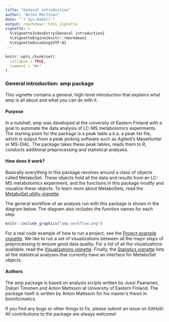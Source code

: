 ---
title: "General introduction"
author: "Anton Mattsson"
date: "`r Sys.Date()`"
output: rmarkdown::html_vignette
vignette: >
  %\VignetteIndexEntry{General introduction}
  %\VignetteEngine{knitr::rmarkdown}
  %\VignetteEncoding{UTF-8}
---

```{r setup, include = FALSE}
knitr::opts_chunk$set(
  collapse = TRUE,
  comment = "#>"
)
```

### General introduction: amp package

This vignette contains a general, high-level introduction that explains what amp is all about and what you can do with it.

#### Purpose

In a nutshell, amp was developed at the university of Eastern Finland with a goal to automate the data analysis of LC-MS metabolomics experiments. The starting point for the package is a peak table a.k.a. a peak list file, which is output from a peak picking software such as Agilent's MassHunter or MS-DIAL. The package takes these peak tables, reads them to R, conducts additional preprocessing and statistical analyses.

#### How does it work?

Basically everything in this package revolves around a class of objects called MetaboSet. These objects hold all the data and results from an LC-MS metabolomics experiment, and the functions in this package modify and visualize these objects. To learn more about MetaboSets, read the [MetaboSet utility vignette](MetaboSet.html).  

The general workflow of an analysis run with this package is shown in the diagram below. The diagram also includes the function names for each step.

```{r, out.heigth = "900px", echo=FALSE}
knitr::include_graphics("amp_workflow.png")
```

For a real code example of how to run a project, see the [Project example vignette](project_example.html). We like to run a set of visualizations between all the major steps of preprocessing to ensure good data quality. For a list of all the visualizations available, read the [Visualizations vignette](visualizations.html). Finally, the [Statistics vignette](statistics.html) lists all the statistical analyses that currently have an interface for MetaboSet objects.


#### Authors

The amp package is based on analysis scripts written by Jussi Paananen, Oskari Timonen and Anton Mattsson at University of Eastern Finland. The package itself is written by Anton Mattsson for his master's thesis in bioinformatics. 

If you find any bugs or other things to fix, please submit an issue on GitHub! All contributions to the package are always welcome!

